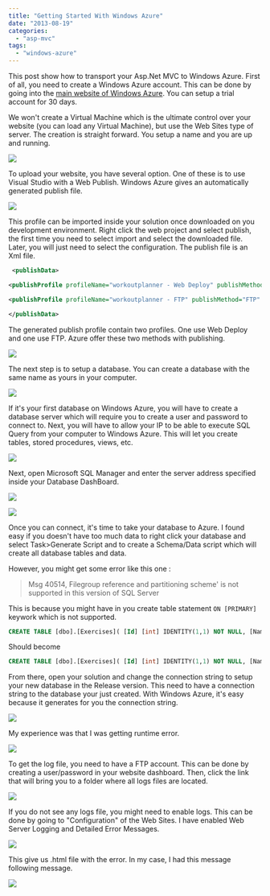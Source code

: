 ```yaml
---
title: "Getting Started With Windows Azure"
date: "2013-08-19"
categories: 
  - "asp-mvc"
tags: 
  - "windows-azure"
---
```


This post show how to transport your Asp.Net MVC to Windows Azure. First of all, you need to create a Windows Azure account. This can be done by going into the [main website of Windows Azure](http://www.windowsazure.com). You can setup a trial account for 30 days.

We won't create a Virtual Machine which is the ultimate control over your website (you can load any Virtual Machine), but use the Web Sites type of server. The creation is straight forward. You setup a name and you are up and running.

![](/images/blog/windowsAzureWebSitesPortal-400x121.png)

To upload your website, you have several option. One of these is to use Visual Studio with a Web Publish. Windows Azure gives an automatically generated publish file.

![](/images/blog/DownloadPublishProfileWindowsAzure-400x261.png)

This profile can be imported inside your solution once downloaded on you development environment. Right click the web project and select publish, the first time you need to select import and select the downloaded file. Later, you will just need to select the configuration. The publish file is an Xml file.


```xml
 <publishData>

<publishProfile profileName="workoutplanner - Web Deploy" publishMethod="MSDeploy" publishUrl="waws-prod-blu-003.publish.azurewebsites.windows.net:443" msdeploySite="workoutplanner" userName="$workoutplanner" userPWD="XXX" destinationAppUrl="http://workoutplanner.azurewebsites.net" SQLServerDBConnectionString="" mySQLDBConnectionString="" hostingProviderForumLink="" controlPanelLink="http://windows.azure.com"><databases/></publishProfile>

<publishProfile profileName="workoutplanner - FTP" publishMethod="FTP" publishUrl="ftp://waws-prod-blu-003.ftp.azurewebsites.windows.net/site/wwwroot" ftpPassiveMode="True" userName="workoutplanner\\$workoutplanner" userPWD="XXX" destinationAppUrl="http://workoutplanner.azurewebsites.net" SQLServerDBConnectionString="" mySQLDBConnectionString="" hostingProviderForumLink="" controlPanelLink="http://windows.azure.com"><databases/></publishProfile>

</publishData> 
```


The generated publish profile contain two profiles. One use Web Deploy and one use FTP. Azure offer these two methods with publishing.

![](/images/blog/DownloadPublishProfileWindowsAzure1-400x261.png)

The next step is to setup a database. You can create a database with the same name as yours in your computer.

![](/images/blog/DatabaseCreationWindowsAzure-400x322.png)

If it's your first database on Windows Azure, you will have to create a database server which will require you to create a user and password to connect to. Next, you will have to allow your IP to be able to execute SQL Query from your computer to Windows Azure. This will let you create tables, stored procedures, views, etc.

![](/images/blog/IpWindowsAzure-400x237.png)

Next, open Microsoft SQL Manager and enter the server address specified inside your Database DashBoard.

![](/images/blog/AzureDatabaseServerAddress-400x118.png)

![](/images/blog/SqlServerManagerWithAzure-400x306.png)

Once you can connect, it's time to take your database to Azure. I found easy if you doesn't have too much data to right click your database and select Task>Generate Script and to create a Schema/Data script which will create all database tables and data.

However, you might get some error like this one :

> Msg 40514, Filegroup reference and partitioning scheme' is not supported in this version of SQL Server

This is because you might have in you create table statement `ON [PRIMARY]` keywork which is not supported.

```sql
CREATE TABLE [dbo].[Exercises]( [Id] [int] IDENTITY(1,1) NOT NULL, [Name_French] [nvarchar](max) NULL, [Name_English] [nvarchar](max) NULL, [Muscle_Id] [int] NULL, CONSTRAINT [PK_dbo.Exercises] PRIMARY KEY CLUSTERED ( [Id] ASC )WITH (PAD_INDEX = OFF, STATISTICS_NORECOMPUTE = OFF, IGNORE_DUP_KEY = OFF, ALLOW_ROW_LOCKS = ON, ALLOW_PAGE_LOCKS = ON) ON [PRIMARY] ) ON [PRIMARY] TEXTIMAGE_ON [PRIMARY] 
```


Should become

```sql
CREATE TABLE [dbo].[Exercises]( [Id] [int] IDENTITY(1,1) NOT NULL, [Name_French] [nvarchar](max) NULL, [Name_English] [nvarchar](max) NULL, [Muscle_Id] [int] NULL, CONSTRAINT [PK_dbo.Exercises] PRIMARY KEY CLUSTERED ( [Id] ASC ) ) 
```


From there, open your solution and change the connection string to setup your new database in the Release version. This need to have a connection string to the database your just created. With Windows Azure, it's easy because it generates for you the connection string.

![](/images/blog/ConnectionStringWindowsAzureDatabase-400x386.png)

My experience was that I was getting runtime error.

![](/images/blog/ServerErrorWindowsAzure-400x71.png)

To get the log file, you need to have a FTP account. This can be done by creating a user/password in your website dashboard. Then, click the link that will bring you to a folder where all logs files are located.

![](/images/blog/FtpDiagnosticLogsWindowsAzure-291x400.png)

If you do not see any logs file, you might need to enable logs. This can be done by going to "Configuration" of the Web Sites. I have enabled Web Server Logging and Detailed Error Messages.

![](/images/blog/SiteDiagnosticWindowsAzure-273x400.png)

This give us .html file with the error. In my case, I had this message following message.

![](/images/blog/HttpError500WindowsAzure-400x150.png)
